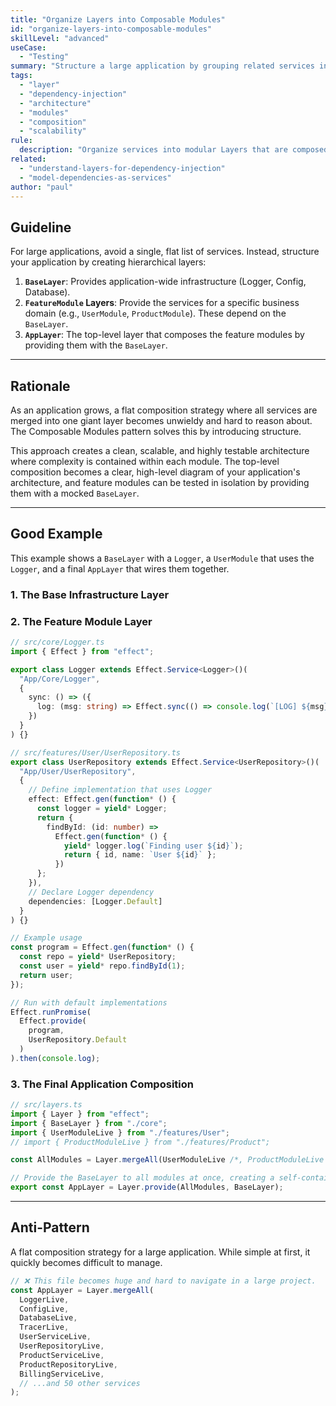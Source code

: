 ```yaml
---
title: "Organize Layers into Composable Modules"
id: "organize-layers-into-composable-modules"
skillLevel: "advanced"
useCase:
  - "Testing"
summary: "Structure a large application by grouping related services into 'module' layers, which are then composed together with a shared base layer."
tags:
  - "layer"
  - "dependency-injection"
  - "architecture"
  - "modules"
  - "composition"
  - "scalability"
rule:
  description: "Organize services into modular Layers that are composed hierarchically to manage complexity in large applications."
related:
  - "understand-layers-for-dependency-injection"
  - "model-dependencies-as-services"
author: "paul"
---
```


## Guideline

For large applications, avoid a single, flat list of services. Instead, structure your application by creating hierarchical layers:
1.  **`BaseLayer`**: Provides application-wide infrastructure (Logger, Config, Database).
2.  **`FeatureModule` Layers**: Provide the services for a specific business domain (e.g., `UserModule`, `ProductModule`). These depend on the `BaseLayer`.
3.  **`AppLayer`**: The top-level layer that composes the feature modules by providing them with the `BaseLayer`.

---

## Rationale

As an application grows, a flat composition strategy where all services are merged into one giant layer becomes unwieldy and hard to reason about. The Composable Modules pattern solves this by introducing structure.

This approach creates a clean, scalable, and highly testable architecture where complexity is contained within each module. The top-level composition becomes a clear, high-level diagram of your application's architecture, and feature modules can be tested in isolation by providing them with a mocked `BaseLayer`.

---

## Good Example

This example shows a `BaseLayer` with a `Logger`, a `UserModule` that uses the `Logger`, and a final `AppLayer` that wires them together.

### 1. The Base Infrastructure Layer

<Example path="./src/organize-layers-into-composable-modules.ts" />

### 2. The Feature Module Layer

```typescript
// src/core/Logger.ts
import { Effect } from "effect";

export class Logger extends Effect.Service<Logger>()(
  "App/Core/Logger",
  {
    sync: () => ({
      log: (msg: string) => Effect.sync(() => console.log(`[LOG] ${msg}`))
    })
  }
) {}

// src/features/User/UserRepository.ts
export class UserRepository extends Effect.Service<UserRepository>()(
  "App/User/UserRepository",
  {
    // Define implementation that uses Logger
    effect: Effect.gen(function* () {
      const logger = yield* Logger;
      return {
        findById: (id: number) =>
          Effect.gen(function* () {
            yield* logger.log(`Finding user ${id}`);
            return { id, name: `User ${id}` };
          })
      };
    }),
    // Declare Logger dependency
    dependencies: [Logger.Default]
  }
) {}

// Example usage
const program = Effect.gen(function* () {
  const repo = yield* UserRepository;
  const user = yield* repo.findById(1);
  return user;
});

// Run with default implementations
Effect.runPromise(
  Effect.provide(
    program,
    UserRepository.Default
  )
).then(console.log);
```

### 3. The Final Application Composition

```typescript
// src/layers.ts
import { Layer } from "effect";
import { BaseLayer } from "./core";
import { UserModuleLive } from "./features/User";
// import { ProductModuleLive } from "./features/Product";

const AllModules = Layer.mergeAll(UserModuleLive /*, ProductModuleLive */);

// Provide the BaseLayer to all modules at once, creating a self-contained AppLayer.
export const AppLayer = Layer.provide(AllModules, BaseLayer);
```

---

## Anti-Pattern

A flat composition strategy for a large application. While simple at first, it quickly becomes difficult to manage.

```typescript
// ❌ This file becomes huge and hard to navigate in a large project.
const AppLayer = Layer.mergeAll(
  LoggerLive,
  ConfigLive,
  DatabaseLive,
  TracerLive,
  UserServiceLive,
  UserRepositoryLive,
  ProductServiceLive,
  ProductRepositoryLive,
  BillingServiceLive,
  // ...and 50 other services
);
```
